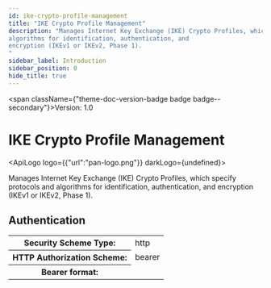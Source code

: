 ```yaml
---
id: ike-crypto-profile-management
title: "IKE Crypto Profile Management"
description: "Manages Internet Key Exchange (IKE) Crypto Profiles, which specify protocols and
algorithms for identification, authentication, and
encryption (IKEv1 or IKEv2, Phase 1).
"
sidebar_label: Introduction
sidebar_position: 0
hide_title: true
---
```



<span className={"theme-doc-version-badge badge badge--secondary"}>Version: 1.0</span>

# IKE Crypto Profile Management

<ApiLogo logo={{"url":"pan-logo.png"}} darkLogo={undefined}></ApiLogo>

Manages Internet Key Exchange (IKE) Crypto Profiles, which specify protocols and
algorithms for identification, authentication, and
encryption (IKEv1 or IKEv2, Phase 1).


<div style={{"marginBottom":"2rem"}}><h2 id={"authentication"} style={{"marginBottom":"1rem"}}>Authentication</h2><Tabs><TabItem label={"Bearer"} value={"Bearer"}><div><table><tbody><tr><th>Security Scheme Type:</th><td>http</td></tr><tr><th>HTTP Authorization Scheme:</th><td>bearer</td></tr><tr><th>Bearer format:</th><td></td></tr></tbody></table></div></TabItem></Tabs></div>
      